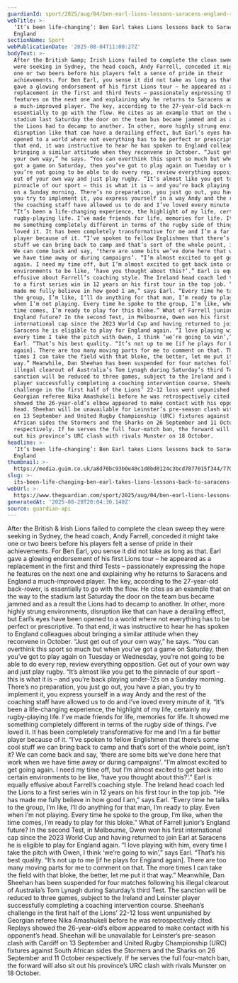 ```yaml
---
guardianId: sport/2025/aug/04/ben-earl-lions-lessons-saracens-england-rugby
webTitle: >-
  ‘It’s been life-changing’: Ben Earl takes Lions lessons back to Saracens and
  England
sectionName: Sport
webPublicationDate: '2025-08-04T11:00:27Z'
bodyText: >-
  After the British &amp; Irish Lions failed to complete the clean sweep they
  were seeking in Sydney, the head coach, Andy Farrell, conceded it might take
  one or two beers before his players felt a sense of pride in their
  achievements. For Ben Earl, you sense it did not take as long as that. Earl
  gave a glowing endorsement of his first Lions tour – he appeared as a
  replacement in the first and third Tests – passionately expressing the hope he
  features on the next one and explaining why he returns to Saracens and England
  a much-improved player. The key, according to the 27-year-old back-rower, is
  essentially to go with the flow. He cites as an example that on the way to the
  stadium last Saturday the door on the team bus became jammed and as a result
  the Lions had to decamp to another. In other, more highly strung environments,
  disruption like that can have a derailing effect, but Earl’s eyes have been
  opened to a world where not everything has to be perfect or prescriptive. To
  that end, it was instructive to hear he has spoken to England colleagues about
  bringing a similar attitude when they reconvene in October. “Just get out of
  your own way,” he says. “You can overthink this sport so much but when you’ve
  got a game on Saturday, then you’ve got to play again on Tuesday or Wednesday,
  you’re not going to be able to do every rep, review everything opposition. Get
  out of your own way and just play rugby. “It’s almost like you get to the
  pinnacle of our sport – this is what it is – and you’re back playing under-12s
  on a Sunday morning. There’s no preparation, you just go out, you have a plan,
  you try to implement it, you express yourself in a way Andy and the rest of
  the coaching staff have allowed us to do and I’ve loved every minute of it.
  “It’s been a life-changing experience, the highlight of my life, certainly my
  rugby-playing life. I’ve made friends for life, memories for life. It showed
  me something completely different in terms of the rugby side of things. I’ve
  loved it. It has been completely transformative for me and I’m a far better
  player because of it. “I’ve spoken to fellow Englishmen that there’s some cool
  stuff we can bring back to camp and that’s sort of the whole point, isn’t it?
  We can come back and say, ‘there are some bits we’ve done here that work when
  we have time away or during campaigns’. “I’m almost excited to get going
  again. I need my time off, but I’m almost excited to get back into certain
  environments to be like, ‘have you thought about this?’.” Earl is equally
  effusive about Farrell’s coaching style. The Ireland head coach led the Lions
  to a first series win in 12 years on his first tour in the top job. “He has
  made me fully believe in how good I am,” says Earl. “Every time he talks to
  the group, I’m like, I’ll do anything for that man, I’m ready to play. Even
  when I’m not playing. Every time he spoke to the group, I’m like, when the
  time comes, I’m ready to play for this bloke.” What of Farrell junior’s
  England future? In the second Test, in Melbourne, Owen won his first
  international cap since the 2023 World Cup and having returned to join Earl at
  Saracens he is eligible to play for England again. “I love playing with him,
  every time I take the pitch with Owen, I think ‘we’re going to win’,” says
  Earl. “That’s his best quality. “It’s not up to me [if he plays for England
  again]. There are too many moving parts for me to comment on that. The more
  times I can take the field with that bloke, the better, let me put it that
  way.” Meanwhile, Dan Sheehan has been suspended for four matches following his
  illegal clearout of Australia’s Tom Lynagh during Saturday’s third Test. The
  sanction will be reduced to three games, subject to the Ireland and Leinster
  player successfully completing a coaching intervention course. Sheehan’s
  challenge in the first half of the Lions’ 22-12 loss went unpunished by
  Georgian referee Nika Amashukeli before he was retrospectively cited. Replays
  showed the 26-year-old’s elbow appeared to make contact with his opponent’s
  head. Sheehan will be unavailable for Leinster’s pre-season clash with Cardiff
  on 13 September and United Rugby Championship (URC) fixtures against South
  African sides the Stormers and the Sharks on 26 September and 11 October
  respectively. If he serves the full four-match ban, the forward will also sit
  out his province’s URC clash with rivals Munster on 18 October.
headline: >-
  ‘It’s been life-changing’: Ben Earl takes Lions lessons back to Saracens and
  England
thumbnail: >-
  https://media.guim.co.uk/a8d70bc93b0e40c1d8bd0124c3bcd7877015f344/770_322_3083_2467/500.jpg
slug: >-
  its-been-life-changing-ben-earl-takes-lions-lessons-back-to-saracens-and-england
webUrl: >-
  https://www.theguardian.com/sport/2025/aug/04/ben-earl-lions-lessons-saracens-england-rugby
generatedAt: '2025-08-28T20:04:30.140Z'
source: guardian-api
---
```

After the British &amp; Irish Lions failed to complete the clean sweep they were seeking in Sydney, the head coach, Andy Farrell, conceded it might take one or two beers before his players felt a sense of pride in their achievements. For Ben Earl, you sense it did not take as long as that. Earl gave a glowing endorsement of his first Lions tour – he appeared as a replacement in the first and third Tests – passionately expressing the hope he features on the next one and explaining why he returns to Saracens and England a much-improved player. The key, according to the 27-year-old back-rower, is essentially to go with the flow. He cites as an example that on the way to the stadium last Saturday the door on the team bus became jammed and as a result the Lions had to decamp to another. In other, more highly strung environments, disruption like that can have a derailing effect, but Earl’s eyes have been opened to a world where not everything has to be perfect or prescriptive. To that end, it was instructive to hear he has spoken to England colleagues about bringing a similar attitude when they reconvene in October. “Just get out of your own way,” he says. “You can overthink this sport so much but when you’ve got a game on Saturday, then you’ve got to play again on Tuesday or Wednesday, you’re not going to be able to do every rep, review everything opposition. Get out of your own way and just play rugby. “It’s almost like you get to the pinnacle of our sport – this is what it is – and you’re back playing under-12s on a Sunday morning. There’s no preparation, you just go out, you have a plan, you try to implement it, you express yourself in a way Andy and the rest of the coaching staff have allowed us to do and I’ve loved every minute of it. “It’s been a life-changing experience, the highlight of my life, certainly my rugby-playing life. I’ve made friends for life, memories for life. It showed me something completely different in terms of the rugby side of things. I’ve loved it. It has been completely transformative for me and I’m a far better player because of it. “I’ve spoken to fellow Englishmen that there’s some cool stuff we can bring back to camp and that’s sort of the whole point, isn’t it? We can come back and say, ‘there are some bits we’ve done here that work when we have time away or during campaigns’. “I’m almost excited to get going again. I need my time off, but I’m almost excited to get back into certain environments to be like, ‘have you thought about this?’.” Earl is equally effusive about Farrell’s coaching style. The Ireland head coach led the Lions to a first series win in 12 years on his first tour in the top job. “He has made me fully believe in how good I am,” says Earl. “Every time he talks to the group, I’m like, I’ll do anything for that man, I’m ready to play. Even when I’m not playing. Every time he spoke to the group, I’m like, when the time comes, I’m ready to play for this bloke.” What of Farrell junior’s England future? In the second Test, in Melbourne, Owen won his first international cap since the 2023 World Cup and having returned to join Earl at Saracens he is eligible to play for England again. “I love playing with him, every time I take the pitch with Owen, I think ‘we’re going to win’,” says Earl. “That’s his best quality. “It’s not up to me [if he plays for England again]. There are too many moving parts for me to comment on that. The more times I can take the field with that bloke, the better, let me put it that way.” Meanwhile, Dan Sheehan has been suspended for four matches following his illegal clearout of Australia’s Tom Lynagh during Saturday’s third Test. The sanction will be reduced to three games, subject to the Ireland and Leinster player successfully completing a coaching intervention course. Sheehan’s challenge in the first half of the Lions’ 22-12 loss went unpunished by Georgian referee Nika Amashukeli before he was retrospectively cited. Replays showed the 26-year-old’s elbow appeared to make contact with his opponent’s head. Sheehan will be unavailable for Leinster’s pre-season clash with Cardiff on 13 September and United Rugby Championship (URC) fixtures against South African sides the Stormers and the Sharks on 26 September and 11 October respectively. If he serves the full four-match ban, the forward will also sit out his province’s URC clash with rivals Munster on 18 October.
